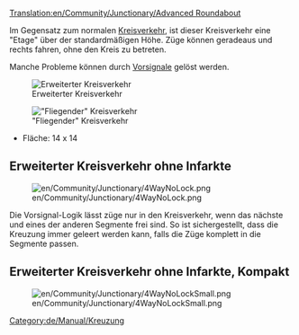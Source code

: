 [[Translation:en/Community/Junctionary/Advanced Roundabout]]
{{en/Translation|origin=Advanced Roundabout|from=en|to=de|Percentage=99}}


{{de/Community/Junctionary/Kreuzungsmenü}}
Im Gegensatz zum normalen [[de/Community/Junctionary/Kreisverkehr|Kreisverkehr]], ist dieser Kreisverkehr eine "Etage" über der standardmäßigen Höhe. Züge können geradeaus und rechts fahren, ohne den Kreis zu betreten.

Manche Probleme können durch [[de/Manual/Signale#vorsignale|Vorsignale]] gelöst werden.

[[File:en/Community/Junctionary/Advanced roundabout.png|center|frame|Erweiterter Kreisverkehr]]

{{de/Community/Junctionary/Kreuzungskriterien|Teuer (gestuft)|2|1|0|3|1|0|1|0|1|1|2||Ausgefallene Züge blockieren entweder das eine Gleis oder alle Abbiegungen nach links.|
*Kann viele Züge von Nord-Ost oder Süd-West handhaben.
*Strecke teilt sich und nur Abbieger nach links müssen den Kreisverkehr selbst benutzen.
'''Tipps'''
*Um Züge, die links abbiegen, die volle Geschwindigkeit fahren zu lassen, könnte man den Kreis vergrößern, aber dies verbraucht viel Platz.
*Wenn man innen einen Kreis in die andere Richtung baust (natürlich Signale anpassen), ist die Effizienz höher, da Züge nur noch in die richtige Richtung fahren müssen anstatt den ganzen Kreisverkehr zu durchfahren, wie oben.
*Fläche: 16 x 16
}}

[[File:en/Community/Junctionary/Flying roundabout.png|center|frame|"Fliegender" Kreisverkehr]]

*Fläche: 14 x 14

== Erweiterter Kreisverkehr ohne Infarkte ==

[[File:en/Community/Junctionary/4WayNoLock.png]]

{{de/Community/Junctionary/Kreuzungskriterien|Mittel|2|1|1|2|1|0|1|0|0|1|2||Ausgefallene Züge blockieren nur eine Richtung. (Schlimmster Fall: Innerer Kreis, zwischen zwei Segmenten, blockiert 3 links abbiegende Wege)|
Pro:
* Hohe Kapazität
* Steigungen nur für Linksabbieger und eine Gerade (insgesamt 1 rauf und 1 runter)
* Hält Linksabbieger, bis andere Gleise frei sind (einfahrend und ausfahrend!)

Contra:
* Längste durchfahrt-"Signal distance": 4/5
* Längste Linksabbieger-"Signal distance": 7


* Fläche: 26 x 26
}}
Die Vorsignal-Logik lässt züge nur in den Kreisverkehr, wenn das nächste und eines der anderen Segmente frei sind. So ist sichergestellt, dass die Kreuzung immer geleert werden kann, falls die Züge komplett in die Segmente passen.


== Erweiterter Kreisverkehr ohne Infarkte, Kompakt ==

[[File:en/Community/Junctionary/4WayNoLockSmall.png]]

{{de/Community/Junctionary/Kreuzungskriterien|Mittel|3|1|1|2|1|0|1|0|0|1|2||Ausgefallene Züge blockieren nur eine Richtung. (Schlimmster Fall: Innerer Kreis, zwischen zwei Segmenten, blockiert alle links abbiegenden Wege)|
Pro:
* Hohe Kapazität
* Steigungen nur für Linksabbieger und eine Gerade (insgesamt 1 rauf und 1 runter)

Contra:
* Längste durchfahrt-"Signal distance": 4/5
* Längste Linksabbieger-"Signal distance": 7


* Fläche: 18 x 18
}}


[[Category:de/Manual/Kreuzung]]
